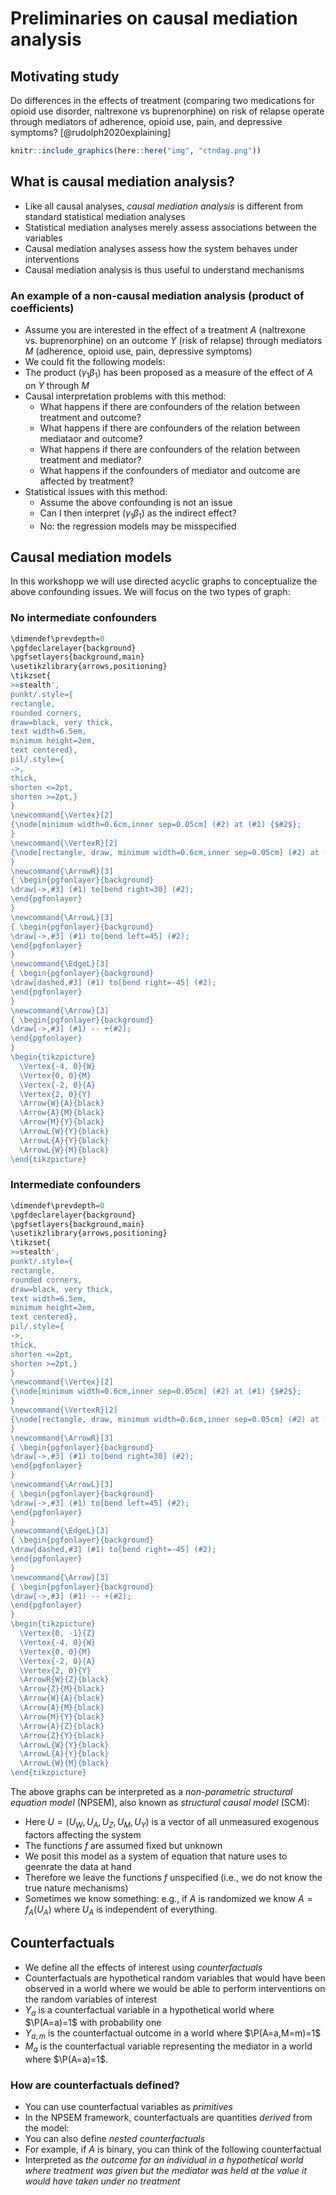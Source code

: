 # Preliminaries on causal mediation analysis {#mediation}

## Motivating study

Do differences in the effects of treatment (comparing two medications for opioid use disorder, naltrexone vs buprenorphine) on risk of relapse operate through  mediators of adherence, opioid use, pain, and depressive symptoms? [@rudolph2020explaining]

```r
knitr::include_graphics(here::here("img", "ctndag.png"))
```

## What is causal mediation analysis?

- Like all causal analyses, _causal mediation analysis_ is different from
  standard statistical mediation analyses
- Statistical mediation analyses merely assess associations between the variables
- Causal mediation analyses assess how the system behaves under interventions
- Causal mediation analysis is thus useful to understand mechanisms

### An example of a non-causal mediation analysis (product of coefficients)

- Assume you are interested in the effect of a treatment $A$ (naltrexone vs. buprenorphine) on an outcome $Y$ (risk of relapse) through mediators $M$
  (adherence, opioid use, pain, depressive symptoms)
- We could fit the following models:
    \begin{align}
      \E(Y\mid A=a) & = \alpha_0 + \alpha_1 a\\
      \E(M\mid A=a) & = \gamma_0 + \gamma_1 a\\
      \E(Y\mid M=m, A=a) & = \beta_0 + \beta_1 m + \beta_2 a
    \end{align}
- The product $(\gamma_1\beta_1)$ has been proposed as a measure of the effect
  of $A$ on $Y$ through $M$
- Causal interpretation problems with this method:
  - What happens if there are confounders of the relation between treatment and outcome?
  - What happens if there are confounders of the relation between mediataor and outcome?
  - What happens if there are confounders of the relation between treatment and mediator?
  - What happens if the confounders of mediator and outcome are affected by treatment?
- Statistical issues with this method:
  - Assume the above confounding is not an issue
  - Can I then interpret $(\gamma_1\beta_1)$ as the indirect effect?
  - No: the regression models may be misspecified

## Causal mediation models

In this workshopp we will use directed acyclic graphs to conceptualize the above
confounding issues. We will focus on the two types of graph:

### No intermediate confounders

```r
\dimendef\prevdepth=0
\pgfdeclarelayer{background}
\pgfsetlayers{background,main}
\usetikzlibrary{arrows,positioning}
\tikzset{
>=stealth',
punkt/.style={
rectangle,
rounded corners,
draw=black, very thick,
text width=6.5em,
minimum height=2em,
text centered},
pil/.style={
->,
thick,
shorten <=2pt,
shorten >=2pt,}
}
\newcommand{\Vertex}[2]
{\node[minimum width=0.6cm,inner sep=0.05cm] (#2) at (#1) {$#2$};
}
\newcommand{\VertexR}[2]
{\node[rectangle, draw, minimum width=0.6cm,inner sep=0.05cm] (#2) at (#1) {$#2$};
}
\newcommand{\ArrowR}[3]
{ \begin{pgfonlayer}{background}
\draw[->,#3] (#1) to[bend right=30] (#2);
\end{pgfonlayer}
}
\newcommand{\ArrowL}[3]
{ \begin{pgfonlayer}{background}
\draw[->,#3] (#1) to[bend left=45] (#2);
\end{pgfonlayer}
}
\newcommand{\EdgeL}[3]
{ \begin{pgfonlayer}{background}
\draw[dashed,#3] (#1) to[bend right=-45] (#2);
\end{pgfonlayer}
}
\newcommand{\Arrow}[3]
{ \begin{pgfonlayer}{background}
\draw[->,#3] (#1) -- +(#2);
\end{pgfonlayer}
}
\begin{tikzpicture}
  \Vertex{-4, 0}{W}
  \Vertex{0, 0}{M}
  \Vertex{-2, 0}{A}
  \Vertex{2, 0}{Y}
  \Arrow{W}{A}{black}
  \Arrow{A}{M}{black}
  \Arrow{M}{Y}{black}
  \ArrowL{W}{Y}{black}
  \ArrowL{A}{Y}{black}
  \ArrowL{W}{M}{black}
\end{tikzpicture}
```

### Intermediate confounders

```r
\dimendef\prevdepth=0
\pgfdeclarelayer{background}
\pgfsetlayers{background,main}
\usetikzlibrary{arrows,positioning}
\tikzset{
>=stealth',
punkt/.style={
rectangle,
rounded corners,
draw=black, very thick,
text width=6.5em,
minimum height=2em,
text centered},
pil/.style={
->,
thick,
shorten <=2pt,
shorten >=2pt,}
}
\newcommand{\Vertex}[2]
{\node[minimum width=0.6cm,inner sep=0.05cm] (#2) at (#1) {$#2$};
}
\newcommand{\VertexR}[2]
{\node[rectangle, draw, minimum width=0.6cm,inner sep=0.05cm] (#2) at (#1) {$#2$};
}
\newcommand{\ArrowR}[3]
{ \begin{pgfonlayer}{background}
\draw[->,#3] (#1) to[bend right=30] (#2);
\end{pgfonlayer}
}
\newcommand{\ArrowL}[3]
{ \begin{pgfonlayer}{background}
\draw[->,#3] (#1) to[bend left=45] (#2);
\end{pgfonlayer}
}
\newcommand{\EdgeL}[3]
{ \begin{pgfonlayer}{background}
\draw[dashed,#3] (#1) to[bend right=-45] (#2);
\end{pgfonlayer}
}
\newcommand{\Arrow}[3]
{ \begin{pgfonlayer}{background}
\draw[->,#3] (#1) -- +(#2);
\end{pgfonlayer}
}
\begin{tikzpicture}
  \Vertex{0, -1}{Z}
  \Vertex{-4, 0}{W}
  \Vertex{0, 0}{M}
  \Vertex{-2, 0}{A}
  \Vertex{2, 0}{Y}
  \ArrowR{W}{Z}{black}
  \Arrow{Z}{M}{black}
  \Arrow{W}{A}{black}
  \Arrow{A}{M}{black}
  \Arrow{M}{Y}{black}
  \Arrow{A}{Z}{black}
  \Arrow{Z}{Y}{black}
  \ArrowL{W}{Y}{black}
  \ArrowL{A}{Y}{black}
  \ArrowL{W}{M}{black}
\end{tikzpicture}
```

The above graphs can be interpreted as a _non-parametric structural equation model_
(NPSEM), also known as _structural causal model_ (SCM):

\begin{align}
  W & = f_W(U_W)\\
  A & = f_A(W, U_A)\\
  Z & = f_Z(W, A, U_Z)\\
  M & = f_M(W, A, Z, U_M)\\
  Y & = f_Y(W, A, Z, M, U_Y)
\end{align}

- Here $U=(U_W, U_A, U_Z, U_M, U_Y)$ is a vector of all unmeasured exogenous
  factors affecting the system
- The functions $f$ are assumed fixed but unknown
- We posit this model as a system of equation that nature uses to geenrate the
  data at hand
- Therefore we leave the functions $f$ unspecified (i.e., we do not know the
  true nature mechanisms)
- Sometimes we know something: e.g., if $A$ is randomized we know $A=f_A(U_A)$
  where $U_A$ is independent of everything.

## Counterfactuals

- We define all the effects of interest using _counterfactuals_
- Counterfactuals are hypothetical random variables that would have been
  observed in a world where we would be able to perform interventions on the
  random variables of interest
- $Y_a$ is a counterfactual variable in a hypothetical world where $\P(A=a)=1$
  with probability one
- $Y_{a,m}$ is the counterfactual outcome in a world where $\P(A=a,M=m)=1$
- $M_a$ is the counterfactual variable representing the mediator in a world
  where $\P(A=a)=1$.

### How are counterfactuals defined?

- You can use counterfactual variables as _primitives_
- In the NPSEM framework, counterfactuals are quantities _derived_ from the
  model:
  \begin{align}
    Y_a  &= f_Y(W, a, Z, M, U_Y)\\
    Y_{a,m}  &= f_Y(W, a, Z, m, U_Y)\\
    M_a  &= f_M(W, a, Z, U_M)
  \end{align}
- You can also define _nested counterfactuals_
- For example, if $A$ is binary, you can think of the following counterfactual
  \begin{equation*}
    Y_{1, M_0} = f_Y(W, 1, Z, M_0, U_Y)
  \end{equation*}
- Interpreted as _the outcome for an individual in a hypothetical world where
  treatment was given but the mediator was held at the value it would have
  taken under no treatment_

